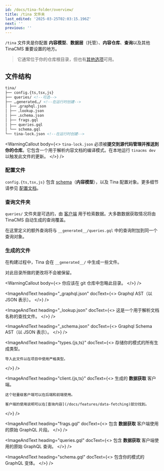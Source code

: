 ```yaml
---
id: /docs/tina-folder/overview/
title: /tina 文件夹
last_edited: '2025-03-25T02:03:15.196Z'
next: ''
previous: ''
---
```


`/tina` 文件夹是你配置 **内容模型**、**数据层**（托管）、**内容仓库**、**查询**以及其他 TinaCMS 重要设置的地方。

> 它通常位于你的仓库根目录，但也有[其他选项](/docs/tina-cloud/dashboard/projects#path-to-tina)可用。

## 文件结构

```markdown
tina/
├── config.{ts,tsx,js}
├── queries/ <!--可选-->
├── ߺߺgeneratedߺߺ/ <!--在运行时创建-->
│ ├── ߺgraphql.json
│ ├── ߺlookup.json
│ ├── ߺschema.json
│ ├── frags.gql
│ ├── queries.gql
│ └── schema.gql
└── tina-lock.json <!--在运行时创建-->
```

<WarningCallout
  body={<>
    `tina-lock.json` 必须被**提交到源代码管理并推送到你的仓库**。它包含一个用于解析内容文档的编译模式。在本地运行 `tinacms dev` 以触发此文件的更新。
  </>}
/>

### 配置文件

`config.{ts,tsx,js}` 包含 [schema](/docs/schema)（**内容模型**），以及 Tina 配置对象。更多细节请参见 [配置文档](/docs/reference/config)。

### 查询文件夹

`queries/` 文件夹是可选的，由 [客户端](/docs/data-fetching/overview/) 用于检索数据。大多数数据获取情况将由 TinaCMS 自动生成的查询覆盖。

在这里定义的额外查询将与 `__generated__/queries.gql` 中的查询附加到同一个查询对象。

### 生成的文件

在构建过程中，Tina 会在 `__generated__/` 中生成一些文件。

对此目录所做的更改将不会被保留。

<WarningCallout
  body={<>
    你应该在 git 仓库中忽略此目录。
  </>}
/>

<ImageAndText
  heading="_graphql.json"
  docText={<>
    Graphql AST（以 JSON 表示）。
  </>}
/>

<ImageAndText
  heading="_lookup.json"
  docText={<>
    这是一个用于解析文档名称的查找文件。
  </>}
/>

<ImageAndText
  heading="_schema.json"
  docText={<>
    Graphql Schema AST（以 JSON 表示）。
  </>}
/>

<ImageAndText
  heading="types.{js,ts}"
  docText={<>
    存储你的模式的所有生成类型。
    
    导入此文件以在项目中使用严格类型。
  </>}
/>

<ImageAndText
  heading="client.{js,ts}"
  docText={<>
    生成的 **数据获取** 客户端。
    
    这个轻量级客户端可以在后端和前端使用。
    
    客户端的使用说明可以在[查询内容](/docs/features/data-fetching)部分找到。
  </>}
/>

<ImageAndText
  heading="frags.gql"
  docText={<>
    包含 **数据获取** 客户端使用的原始 GraphQL 片段。
  </>}
/>

<ImageAndText
  heading="queries.gql"
  docText={<>
    包含 **数据获取** 客户端使用的原始 GraphQL 查询。
  </>}
/>

<ImageAndText
  heading="schema.gql"
  docText={<>
    包含你的模式的 GraphQL 变体。
  </>}
/>